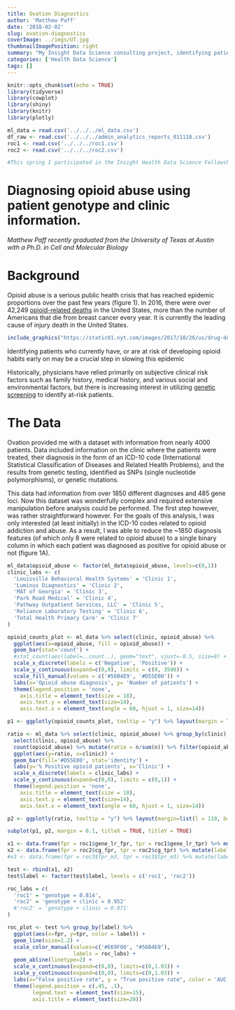 ```yaml
---
title: Ovation Diagnostics
author: 'Matthew Paff'
date: '2018-02-02'
slug: ovation-diagnostics
coverImage: ../imgs/UT.jpg
thumbnailImagePosition: right
summary: "My Insight Data Science consulting project, identifying patients at risk for opioid abuse"
categories: ['Health Data Science']
tags: []
---
```


```r
knitr::opts_chunk$set(echo = TRUE)
library(tidyverse)
library(cowplot) 
library(shiny)
library(knitr)
library(plotly)

ml_data = read.csv('../../../ml_data.csv')
df_raw <- read.csv('../../../admin_analytics_reports_011118.csv')
roc1 <- read.csv('../../../roc1.csv')
roc2 <- read.csv('../../../roc2.csv')

#This spring I participated in the Insight Health Data Science Fellowship, working as a consultant for [Ovation](https://www.ovation.io/); a data management and solutions company that provides services for specialty diagnostic clinics. In addition to providing data management solutions, Ovation is working to provide data driven analytics and solutions to enhance patient care at the clinical level. Over the past few weeks, I have been collaborating with Barry Wark, CEO and Co-founder of Ovation, to see if we could leverage their clinic data to address a particularly important public health issue: the opioid epidemic.
```
# Diagnosing opioid abuse using patient genotype and clinic information.
<!--more-->

*Matthew Paff recently graduated from the University of Texas at Austin with a Ph.D. in Cell and Molecular Biology*


# Background

Opioid abuse is a serious public health crisis that has reached epidemic proportions over the past few years (figure 1). In 2016, there were over 42,249 [opioid-related deaths](https://www.cdc.gov/drugoverdose/data/statedeaths.html) in the United States, more than the number of Americans that die from breast cancer every year. It is currently the leading cause of injury death in the United States.

```r
include_graphics("https://static01.nyt.com/images/2017/10/26/us/drug-deaths-promo-guide/drug-deaths-promo-guide-superJumbo.jpg?quality=100&auto=webp")
```

Identifying patients who currently have, or are at risk of developing opioid habits early on may be a crucial step in slowing this epidemic

Historically, physicians have relied primarily on subjective clinical risk factors such as family history, medical history, and various social and environmental factors, but there is increasing interest in utilizing [genetic screening](https://www.sciencedaily.com/releases/2017/12/171213130411.htm) to identify at-risk patients. 


# The Data

Ovation provided me with a dataset with information from nearly 4000 patients. Data included information on the clinic where the patients were treated, their diagnosis in the form of an ICD-10 code (International Statistical Classification of Diseases and Related Health Problems), and the results from genetic testing, identified as SNPs (single nucleotide polymorphisms), or genetic mutations. 

This data had information from over 1850 different diagnoses and 485 gene loci. Now this dataset was wonderfully complex and required extensive manipulation before analysis could be performed. The first step however, was rather straightforward however. For the goals of this analysis, I was only interested (at least initially) in the ICD-10 codes related to opioid addiction and abuse. As a result, I was able to reduce the ~1850 diagnosis features (of which only 8 were related to opioid abuse) to a single binary column in which each patient was diagnosed as positive for opioid abuse or not (figure 1A). 




```r
ml_data$opioid_abuse <- factor(ml_data$opioid_abuse, levels=c(0,1))
clinic_labs <- c(
  'Louisville Behavioral Health Systems' = 'Clinic 1',
  'Luminus Diagnostics' = 'Clinic 2',
  'MAT of Georgia' = 'Clinic 3', 
  'Park Road Medical' = 'Clinic 4',
  'Pathway Outpatient Services, LLC' = 'Clinic 5',
  'Reliance Laboratory Testing' = 'Clinic 6',
  'Total Health Primary Care' = 'Clinic 7'
)

opioid_counts_plot <- ml_data %>% select(clinic, opioid_abuse) %>%
  ggplot(aes(x=opioid_abuse, fill = opioid_abuse)) + 
  geom_bar(stat='count') +
  #stat_count(aes(label=..count..), geom="text", vjust=-0.5, size=8) + 
  scale_x_discrete(labels = c('Negative', 'Positive')) + 
  scale_y_continuous(expand=c(0,0), limits = c(0, 3500)) + 
  scale_fill_manual(values = c('#56B4E9', '#D55E00')) +
  labs(x='Opioid abuse diagnosis', y= 'Number of patients') + 
  theme(legend.position = 'none',
    axis.title = element_text(size = 18),
    axis.text.y = element_text(size=14),
    axis.text.x = element_text(angle = 60, hjust = 1, size=14))

p1 <- ggplotly(opioid_counts_plot, tooltip = "y") %>% layout(margin = list(l = 110, b=150))

ratio <- ml_data %>% select(clinic, opioid_abuse) %>% group_by(clinic) %>% filter(n() > 10) %>%
  select(clinic, opioid_abuse) %>%
  count(opioid_abuse) %>% mutate(ratio = n/sum(n)) %>% filter(opioid_abuse==1) %>%
  ggplot(aes(y=ratio, x=clinic)) +
  geom_bar(fill='#D55E00', stat='identity') +
  labs(y='% Positive opioid patients', x='Clinic') +
  scale_x_discrete(labels = clinic_labs) +
  scale_y_continuous(expand=c(0,0), limits = c(0,1)) +
  theme(legend.position = 'none',
    axis.title = element_text(size = 18),
    axis.text.y = element_text(size=14),
    axis.text.x = element_text(angle = 60, hjust = 1, size=14))

p2 <- ggplotly(ratio, tooltip = "y") %>% layout(margin=list(l = 110, b=150))

subplot(p1, p2, margin = 0.1, titleX = TRUE, titleY = TRUE)
```

```r
x1 <- data.frame(fpr = roc1$gene_lr_fpr, tpr = roc1$gene_lr_tpr) %>% mutate(label='roc1')
x2 <- data.frame(fpr = roc2$cg_fpr, tpr = roc2$cg_tpr) %>% mutate(label='roc2')
#x3 <- data.frame(fpr = roc3$fpr_m3, tpr = roc3$tpr_m3) %>% mutate(label='roc3')

test <- rbind(x1, x2)
test$label <- factor(test$label, levels = c('roc1', 'roc2'))

roc_labs = c(
  'roc1' = 'genotype = 0.814',
  'roc2' = 'genotype + clinic = 0.952'
  #'roc2' = 'genotype + clinic = 0.971'
)

roc_plot <- test %>% group_by(label) %>% 
  ggplot(aes(x=fpr, y=tpr, color = label)) + 
  geom_line(size=1.2) + 
  scale_color_manual(values=c('#E69F00', "#56B4E9"), 
                     labels = roc_labs) + 
  geom_abline(linetype=2) +
  scale_x_continuous(expand=c(0,0), limits=c(0,1.03)) + 
  scale_y_continuous(expand=c(0,0), limits=c(0,1.03)) + 
  labs(x="False positive rate", y = "True positive rate", color = 'AUC') +
  theme(legend.position = c(.45, .1), 
        legend.text = element_text(size=15),
        axis.title = element_text(size=20))
```





